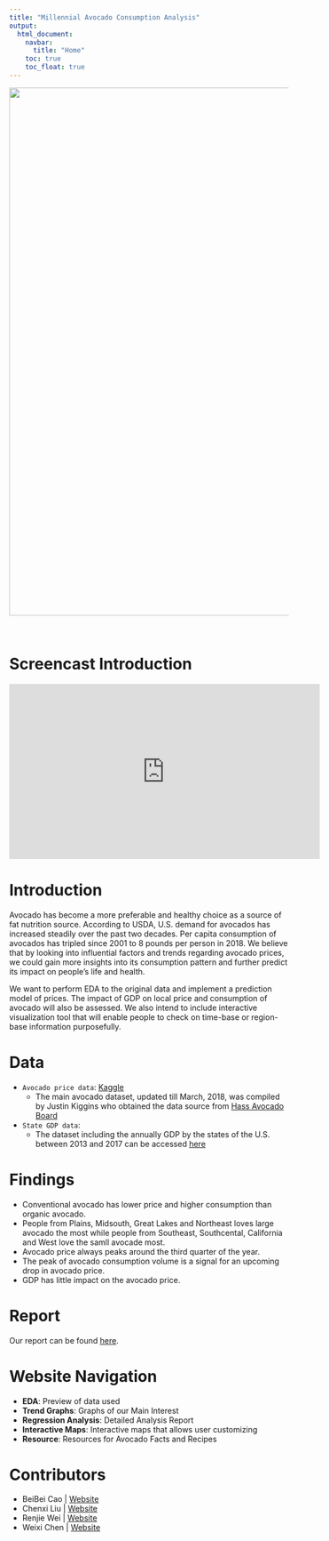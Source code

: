 ```yaml
---
title: "Millennial Avocado Consumption Analysis"
output: 
  html_document:
    navbar:
      title: "Home"
    toc: true
    toc_float: true
---
```


<center>

![](image\avocado_bg.jpg){width=950px}
</center>

<br>

# Screencast Introduction
<iframe width="560" height="315" src="https://www.youtube.com/watch?v=n0h3niQDGSc" frameborder="0" allow="accelerometer; autoplay; encrypted-media; gyroscope; picture-in-picture" allowfullscreen></iframe>


# Introduction
Avocado has become a more preferable and healthy choice as a source of fat nutrition source. According to USDA, U.S. demand for avocados has increased steadily over the past two decades. Per capita consumption of avocados has tripled since 2001 to 8 pounds per person in 2018. We believe that by looking into influential factors and trends regarding avocado prices, we could gain more insights into its consumption pattern and further predict its impact on people's life and health. 

We want to perform EDA to the original data and implement a prediction model of prices. The impact of GDP on local price and consumption of avocado will also be assessed. We also intend to include interactive visualization tool that will enable people to check on time-base or region-base information purposefully.  

# Data
* `Avocado price data`: [Kaggle](https://www.kaggle.com/neuromusic/avocado-prices) 
  + The main avocado dataset, updated till March, 2018, was compiled by Justin Kiggins who obtained the data source from [Hass Avocado Board](https://hassavocadoboard.com/)
* `State GDP data`: 
  + The dataset including the annually GDP by the states of the U.S. between 2013 and 2017 can be accessed [here](https://www.kaggle.com/solorzano/gdp-per-capita-in-us-states?select=bea-gdp-by-state.csv)

# Findings
* Conventional avocado has lower price and higher consumption than organic avocado.
* People from Plains, Midsouth, Great Lakes and Northeast loves large avocado the most while people from Southeast, Southcental, California and West love the samll avocade most.
* Avocado price always peaks around the third quarter of the year.
* The peak of avocado consumption volume is a signal for an upcoming drop in avocado price.
* GDP has little impact on the avocado price.

# Report
Our report can be found [here](report.html).

# Website Navigation
- **EDA**: Preview of data used
- **Trend Graphs**: Graphs of our Main Interest
- **Regression Analysis**: Detailed Analysis Report
- **Interactive Maps**: Interactive maps that allows user customizing
- **Resource**: Resources for Avocado Facts and Recipes

# Contributors
- BeiBei Cao | [Website](https://bc2918.github.io/)
- Chenxi Liu | [Website](https://chenxi-liu233.github.io/)
- Renjie Wei | [Website](https://mefimefi.github.io//)
- Weixi Chen | [Website](https://wc2750.github.io/)